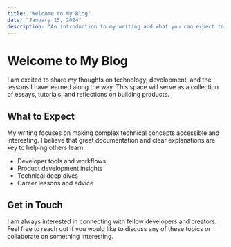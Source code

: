 ```yaml
---
title: "Welcome to My Blog"
date: "January 15, 2024"
description: "An introduction to my writing and what you can expect to find here."
---
```


# Welcome to My Blog

I am excited to share my thoughts on technology, development, and the lessons I have learned along the way. This space will serve as a collection of essays, tutorials, and reflections on building products.

## What to Expect

My writing focuses on making complex technical concepts accessible and interesting. I believe that great documentation and clear explanations are key to helping others learn.

- Developer tools and workflows
- Product development insights
- Technical deep dives
- Career lessons and advice

## Get in Touch

I am always interested in connecting with fellow developers and creators. Feel free to reach out if you would like to discuss any of these topics or collaborate on something interesting.
